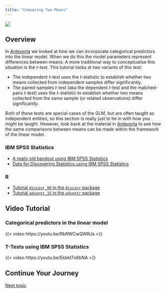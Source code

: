 ```yaml
---
title: "Comparing Two Means"
---
```


![](../images/porus_long.png)

## Overview

In [Antevorta](antevorta.qmd) we looked at how we can incorporate categorical predictors into the linear model. When we do this the model parameters represent differences between means. A more traditional way to conceptualise this situation is the *t*-test. This tutorial looks at two variants of this test:

- The independent *t*-test uses the *t*-statistic to establish whether two means collected from independent samples differ significantly.
- The paired-samples *t*-test (aka the dependent *t*-test and the matched-pairs *t*-test) uses the *t*-statistic to establish whether two means collected from the same sample (or related observations) differ significantly.

Both of these tests are special cases of the GLM, but are often taught as independent entities, so this section is really just to tie in with how you might be taught. However, look back at the material in [Antevorta](antevorta.qmd) to see how the same comparisons between means can be made within the framework of the linear model.


### IBM SPSS Statistics

- [A really old handout using IBM SPSS Statistics](../repository/t_test.pdf)
- [Data for Discovering Statistics using IBM SPSS Statistics](https://discoverspss.com/pages/data)

### R

- [Tutorial `discovr_09` in the `discovr` package](https://www.discovr.rocks/discovr/)
- [Tutorial `adventr_15` in the `adventr` package](https://www.statisticsadventure.com/adventr/)


## Video Tutorial

### Categorical predictors in the linear model


{{< video https://youtu.be/RbRWCwQWRJs >}}


### T-Tests using IBM SPSS Statistics


{{< video https://youtu.be/EkbkI7x6bNA >}}



## Continue Your Journey

[Next topic](anova.qmd)
